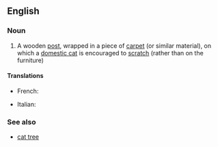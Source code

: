 ==English==

===Noun===
{{wikipedia}}
{{en-noun|sg=[[scratching]] [[post]]}}

# A wooden [[post]], wrapped in a piece of [[carpet]] (or similar material), on which a [[domestic cat]] is encouraged to [[scratch]] (rather than on the furniture)

====Translations====
{{trans-top|wooden post on which a cat scratches}}
* French: {{t|fr|griffoir|m}}
{{trans-mid}}
*Italian: {{t-|it|grattatoio|m}}
{{trans-bottom}}

===See also===
*[[cat tree]]